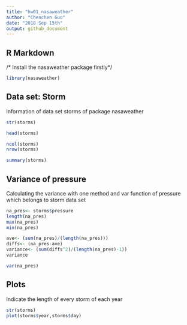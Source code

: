 ```yaml
---
title: "hw01_nasaweather"
author: "Chenchen Guo"
date: "2018 Sep 15th"
output: github_document
---
```



## R Markdown

/* Install the nasaweather package firstly*/
```r
library(nasaweather)
```

## Data set: Storm

Information of data set storms of package nasaweather
```r
str(storms)

head(storms)

ncol(storms)
nrow(storms)

summary(storms)
```
## Variance of pressure
 Calculating the variance with one method and var function  of  pressure which belongs to storm data set
```r
na_pres<- storms$pressure
length(na_pres)
max(na_pres)
min(na_pres)

ave<- (sum(na_pres)/(length(na_pres)))
diffs<- (na_pres-ave)
variance<- (sum(diffs^2)/(length(na_pres)-1))
variance

var(na_pres)
```
## Plots
Indicate the length of every storm of each year 
```r
str(storms)
plot(storms$year,storms$day)
```

